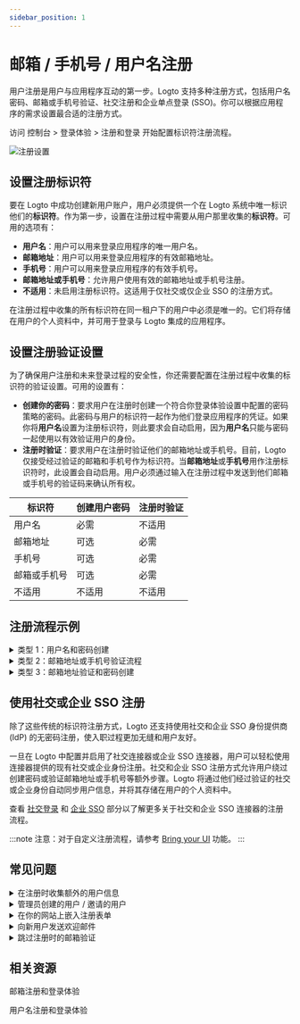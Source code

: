 ```yaml
---
sidebar_position: 1
---
```


# 邮箱 / 手机号 / 用户名注册

用户注册是用户与应用程序互动的第一步。Logto 支持多种注册方式，包括用户名密码、邮箱或手机号验证、社交注册和企业单点登录 (SSO)。你可以根据应用程序的需求设置最合适的注册方式。

访问 <CloudLink to="/sign-in-experience/sign-up-and-sign-in">控制台 > 登录体验 > 注册和登录</CloudLink> 开始配置标识符注册流程。

![注册设置](./assets/sign-in-experience-sign-up.png)

## 设置注册标识符

要在 Logto 中成功创建新用户账户，用户必须提供一个在 Logto 系统中唯一标识他们的**标识符**。作为第一步，设置在注册过程中需要从用户那里收集的**标识符**。可用的选项有：

- **用户名**：用户可以用来登录应用程序的唯一用户名。
- **邮箱地址**：用户可以用来登录应用程序的有效邮箱地址。
- **手机号**：用户可以用来登录应用程序的有效手机号。
- **邮箱地址或手机号**：允许用户使用有效的邮箱地址或手机号注册。
- **不适用**：未启用注册标识符。这适用于仅社交或仅企业 SSO 的注册方式。

在注册过程中收集的所有标识符在同一租户下的用户中必须是唯一的。它们将存储在用户的个人资料中，并可用于登录与 Logto 集成的应用程序。

## 设置注册验证设置

为了确保用户注册和未来登录过程的安全性，你还需要配置在注册过程中收集的标识符的验证设置。可用的设置有：

- **创建你的密码**：要求用户在注册时创建一个符合你登录体验设置中配置的密码策略的密码。此密码与用户的标识符一起作为他们登录应用程序的凭证。如果你将**用户名**设置为注册标识符，则此要求会自动启用，因为**用户名**只能与密码一起使用以有效验证用户的身份。
- **注册时验证**：要求用户在注册时验证他们的邮箱地址或手机号。目前，Logto 仅接受经过验证的邮箱和手机号作为标识符。当**邮箱地址**或**手机号**用作注册标识符时，此设置会自动启用。用户必须通过输入在注册过程中发送到他们邮箱或手机号的验证码来确认所有权。

| 标识符       | 创建用户密码 | 注册时验证 |
| ------------ | ------------ | ---------- |
| 用户名       | 必需         | 不适用     |
| 邮箱地址     | 可选         | 必需       |
| 手机号       | 可选         | 必需       |
| 邮箱或手机号 | 可选         | 必需       |
| 不适用       | 不适用       | 不适用     |

## 注册流程示例

<details>
  <summary>类型 1：用户名和密码创建</summary>

选择**用户名**作为注册标识符。创建你的密码被强制启用。

![用户名和密码注册](./assets/sign-up-username-password.png)

</details>

<details>
  <summary>类型 2：邮箱地址或手机号验证流程</summary>

选择**邮箱地址或手机号**作为注册标识符。**注册时验证**被强制启用。

![邮箱或手机号注册验证](./assets/sign-up-email-verification.png)

</details>

<details>
  <summary>类型 3：邮箱地址验证和密码创建</summary>

选择**邮箱地址**作为注册标识符。**注册时验证**被强制启用。启用**创建你的密码**以要求用户在注册时创建密码。（同样适用于手机号注册流程）

![邮箱注册验证和密码创建](./assets/sign-up-email-password.png)

</details>

## 使用社交或企业 SSO 注册

除了这些传统的标识符注册方式，Logto 还支持使用社交和企业 SSO 身份提供商 (IdP) 的无密码注册，使入职过程更加无缝和用户友好。

一旦在 Logto 中配置并启用了社交连接器或企业 SSO 连接器，用户可以轻松使用连接器提供的现有社交或企业身份注册。社交和企业 SSO 注册方式允许用户绕过创建密码或验证邮箱地址或手机号等额外步骤。Logto 将通过他们经过验证的社交或企业身份自动同步用户信息，并将其存储在用户的个人资料中。

查看 [社交登录](/end-user-flows/sign-up-and-sign-in/social-sign-in/) 和 [企业 SSO](/end-user-flows/enterprise-sso/) 部分以了解更多关于社交和企业 SSO 连接器的注册流程。

:::note
注意：对于自定义注册流程，请参考 [Bring your UI](/customization/bring-your-ui/) 功能。
:::

## 常见问题

<details>
  <summary>在注册时收集额外的用户信息</summary>
  
要在注册时收集额外的用户个人资料信息（例如，全名、生日、公司名称），你有两个选项：

- **自托管入职流程**：在成功注册后将用户重定向到你自己的入职流程以进行可定制的数据收集。
- **自定义你的 UI**：使用我们的自定义 UI 功能和用户个人资料设置 API（即将推出）自定义你的注册流程。

</details>

<details>
  <summary> 管理员创建的用户 / 邀请的用户</summary>

了解如何实现 [仅邀请注册流程](/end-user-flows/sign-up-and-sign-in/disable-user-registration/#implement-an-invitation-only-sign-up-flow)。

</details>

<details>
  <summary> 在你的网站上嵌入注册表单</summary>
  
Logto 目前不支持无头 API 用于登录和注册。你可以使用 [Bring your UI](/customization/bring-your-ui/) 功能将你自己的注册表单上传到 Logto，或使用登录参数将用户信息从你的网站填充到 Logto。了解更多关于用户标识符填充的信息，请访问 [认证参数](/end-user-flows/authentication-parameters/)。

</details>

<details>
  <summary>向新用户发送欢迎邮件</summary>

订阅 `User.Created` Webhook 事件以触发向新用户发送欢迎邮件。了解更多关于 [Webhook 事件](/developers/webhooks/webhooks-events/#data-mutation-hook-events)。

</details>

<details>
  <summary> 跳过注册时的邮箱验证</summary>

目前，Logto 仅支持经过验证的邮箱和手机号作为标识符。验证过程是确保用户标识符的安全性和所有权所必需的。
对未经验证的邮箱或手机号的支持在我们的路线图上。敬请关注更新！

</details>

## 相关资源

<Url href="https://www.youtube.com/watch?v=64rBXpWbScc">邮箱注册和登录体验</Url>

<Url href="https://www.youtube.com/watch?v=chQxCJX6e6w">用户名注册和登录体验</Url>
